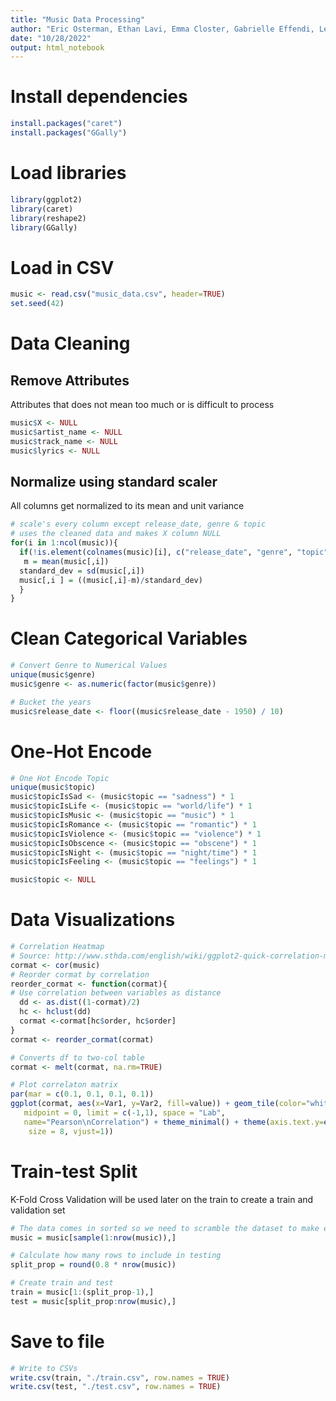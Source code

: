 ---
title: "Music Data Processing"
author: "Eric Osterman, Ethan Lavi, Emma Closter, Gabrielle Effendi, Lester Huang"
date: "10/28/2022"
output: html_notebook
---

# Install dependencies
```{r}
install.packages("caret")
install.packages("GGally")
```


# Load libraries

```{r}
library(ggplot2)
library(caret)
library(reshape2)
library(GGally)
```

# Load in CSV

```{r}
music <- read.csv("music_data.csv", header=TRUE)
set.seed(42)
```

# Data Cleaning

## Remove Attributes

Attributes that does not mean too much or is difficult to process

```{r}
music$X <- NULL
music$artist_name <- NULL
music$track_name <- NULL
music$lyrics <- NULL
```

## Normalize using standard scaler

All columns get normalized to its mean and unit variance

```{r}
# scale's every column except release_date, genre & topic
# uses the cleaned data and makes X column NULL
for(i in 1:ncol(music)){
  if(!is.element(colnames(music)[i], c("release_date", "genre", "topic"))){
   m = mean(music[,i])
  standard_dev = sd(music[,i])
  music[,i ] = ((music[,i]-m)/standard_dev)
  }
}
```

# Clean Categorical Variables
```{r}
# Convert Genre to Numerical Values
unique(music$genre)
music$genre <- as.numeric(factor(music$genre))

# Bucket the years
music$release_date <- floor((music$release_date - 1950) / 10)
```

# One-Hot Encode
```{r}
# One Hot Encode Topic
unique(music$topic)
music$topicIsSad <- (music$topic == "sadness") * 1
music$topicIsLife <- (music$topic == "world/life") * 1
music$topicIsMusic <- (music$topic == "music") * 1
music$topicIsRomance <- (music$topic == "romantic") * 1
music$topicIsViolence <- (music$topic == "violence") * 1
music$topicIsObscence <- (music$topic == "obscene") * 1
music$topicIsNight <- (music$topic == "night/time") * 1
music$topicIsFeeling <- (music$topic == "feelings") * 1

music$topic <- NULL
```

# Data Visualizations
```{r}
# Correlation Heatmap
# Source: http://www.sthda.com/english/wiki/ggplot2-quick-correlation-matrix-heatmap-r-software-and-data-visualization
cormat <- cor(music)
# Reorder cormat by correlation
reorder_cormat <- function(cormat){
# Use correlation between variables as distance
  dd <- as.dist((1-cormat)/2)
  hc <- hclust(dd)
  cormat <-cormat[hc$order, hc$order]
}
cormat <- reorder_cormat(cormat)

# Converts df to two-col table
cormat <- melt(cormat, na.rm=TRUE)

# Plot correlaton matrix
par(mar = c(0.1, 0.1, 0.1, 0.1))
ggplot(cormat, aes(x=Var1, y=Var2, fill=value)) + geom_tile(color="white") + scale_fill_gradient2(low = "blue", high = "red", mid = "white", 
   midpoint = 0, limit = c(-1,1), space = "Lab", 
   name="Pearson\nCorrelation") + theme_minimal() + theme(axis.text.y=element_text(size=8), axis.text.x = element_text(angle = 90, 
    size = 8, vjust=1))
```

# Train-test Split

K-Fold Cross Validation will be used later on the train to create a train and validation set

```{r}
# The data comes in sorted so we need to scramble the dataset to make effective and balanced splits
music = music[sample(1:nrow(music)),]

# Calculate how many rows to include in testing
split_prop = round(0.8 * nrow(music))

# Create train and test
train = music[1:(split_prop-1),]
test = music[split_prop:nrow(music),]
```


# Save to file

```{r}
# Write to CSVs
write.csv(train, "./train.csv", row.names = TRUE)
write.csv(test, "./test.csv", row.names = TRUE)
```
